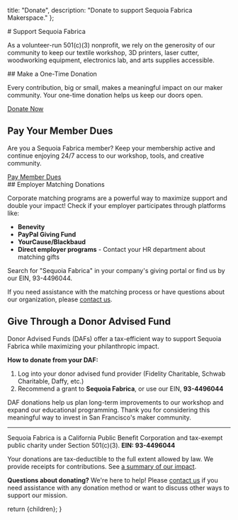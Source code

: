 
  title: "Donate",
  description: "Donate to support Sequoia Fabrica Makerspace."
};

<div class="About m-4 max-w-screen-md mx-auto grid grid-cols-2 gap-4 p-8">
<div class="col-span-2">
# Support Sequoia Fabrica

As a volunteer-run 501(c)(3) nonprofit, we rely on the generosity of our community to keep our textile workshop, 3D printers, laser cutter, woodworking equipment, electronics lab, and arts supplies accessible.
</div>
<div class="col-span-2 md:col-span-1">
## Make a One-Time Donation

Every contribution, big or small, makes a meaningful impact on our maker community. Your one-time donation helps us keep our doors open.

<div style={{ margin: '1.5rem 0'}}>
  <a 
    href="http://donate.sequoiafabrica.org/" 
    target="_blank" 
    rel="noopener noreferrer"
    style={{
      display: 'inline-flex',
      alignItems: 'center',
      justifyContent: 'center',
      backgroundColor: '#065f46',
      color: 'white',
      padding: '12px 24px',
      borderRadius: '6px',
      textDecoration: 'none',
      fontWeight: 'bold',
      fontSize: '16px',
      lineHeight: '1'
    }}
  >
    Donate Now
  </a>
</div>
</div>

<div class="col-span-2 md:col-span-1">

  ## Pay Your Member Dues

  Are you a Sequoia Fabrica member? Keep your membership active and continue enjoying 24/7 access to our workshop, tools, and creative community.

  <div style={{ margin: '1.5rem 0'}}>
  <a 
    href="https://opencollective.com/sequoia-fabrica/contribute/member-dues-68571" 
    target="_blank" 
    rel="noopener noreferrer"
    style={{
      display: 'inline-flex',
      alignItems: 'center',
      justifyContent: 'center',
      backgroundColor: '#065f46',
      color: 'white',
      padding: '12px 24px',
      borderRadius: '6px',
      textDecoration: 'none',
      fontWeight: 'bold',
      fontSize: '16px',
      lineHeight: '1'
    }}
  >
    Pay Member Dues
  </a>
</div>
</div>
<div class="col-span-2">
## Employer Matching Donations

Corporate matching programs are a powerful way to maximize support and double your impact! Check if your employer participates through platforms like:

- **Benevity**
- **PayPal Giving Fund**
- **YourCause/Blackbaud**
- **Direct employer programs** - Contact your HR department about matching gifts

Search for "Sequoia Fabrica" in your company's giving portal or find us by our EIN, 93-4496044.

If you need assistance with the matching process or have questions about our organization, please [contact us](/docs/contact).

## Give Through a Donor Advised Fund

Donor Advised Funds (DAFs) offer a tax-efficient way to support Sequoia Fabrica while maximizing your philanthropic impact.

**How to donate from your DAF:**
1. Log into your donor advised fund provider (Fidelity Charitable, Schwab Charitable, Daffy, etc.)
2. Recommend a grant to **Sequoia Fabrica**, or use our EIN, **93-4496044**

DAF donations help us plan long-term improvements to our workshop and expand our educational programming. Thank you for considering this meaningful way to invest in San Francisco's maker community.

---

Sequoia Fabrica is a California Public Benefit Corporation and tax-exempt public charity under Section 501(c)(3). **EIN: 93-4496044**

Your donations are tax-deductible to the full extent allowed by law. We provide receipts for contributions. See [a summary of our impact](https://wiki.sequoiafabrica.org/wiki/Impact).

**Questions about donating?** We're here to help! Please [contact us](/docs/contact) if you need assistance with any donation method or want to discuss other ways to support our mission.
</div>
</div>
  return <DocumentLayout metadata={metadata}>{children}</DocumentLayout>;
}
